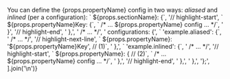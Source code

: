 
<p>
  You can define the {props.propertyName} config in two
  ways: <i>aliased</i> and <i>inlined</i> (per a configuration):
    `  ${props.sectionName}: {`,
    '// highlight-start',
    `    ${props.propertyName}Key: {`,
    `      /* … ${props.propertyName} config … */`,
    '    }',
    '// highlight-end',
    '  },',
    '  /* … */',
    '  configurations: {',
    `    'example.aliased': {`,
    '      /* … */',
    '// highlight-next-line',
    `      ${props.propertyName}: '${props.propertyName}Key', // (1)`,
    '    },',
    `    'example.inlined': {`,
    '      /* … */',
    '// highlight-start',
    `      ${props.propertyName}: { // (2)`,
    `        /* … ${props.propertyName} config … */`,
    '      },',
    '// highlight-end',
    '    },',
    '  },',
    '};',
  ].join('\n')}
</CodeBlock>
